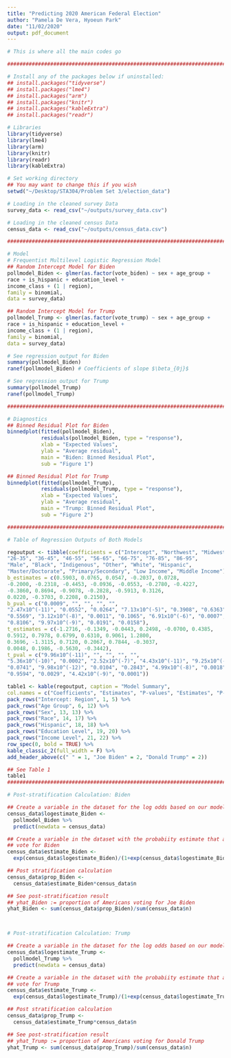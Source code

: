 ```yaml
---
title: "Predicting 2020 American Federal Election"
author: "Pamela De Vera, Hyoeun Park"
date: "11/02/2020"
output: pdf_document
---
```

```r
# This is where all the main codes go

################################################################################

# Install any of the packages below if uninstalled:
## install.packages("tidyverse")
## install.packages("lme4")
## install.packages("arm")
## install.packages("knitr")
## install.packages("kableExtra")
## install.packages("readr")

# Libraries
library(tidyverse)
library(lme4)
library(arm)
library(knitr)
library(readr)
library(kableExtra)

# Set working directory
## You may want to change this if you wish
setwd("~/Desktop/STA304/Problem Set 3/election_data")

# Loading in the cleaned survey Data
survey_data <- read_csv("~/outputs/survey_data.csv")

# Loading in the cleaned census Data
census_data <- read_csv("~/outputs/census_data.csv")

################################################################################

# Model
# Frequentist Multilevel Logistic Regression Model
## Random Intercept Model for Biden
pollmodel_Biden <- glmer(as.factor(vote_biden) ~ sex + age_group + 
race + is_hispanic + education_level + 
income_class + (1 | region), 
family = binomial, 
data = survey_data)

## Random Intercept Model for Trump
pollmodel_Trump <- glmer(as.factor(vote_trump) ~ sex + age_group + 
race + is_hispanic + education_level + 
income_class + (1 | region), 
family = binomial, 
data = survey_data)

# See regression output for Biden
summary(pollmodel_Biden)
ranef(pollmodel_Biden) # Coefficients of slope $\beta_{0j}$

# See regression output for Trump
summary(pollmodel_Trump)
ranef(pollmodel_Trump)

################################################################################

# Diagnostics
## Binned Residual Plot for Biden
binnedplot(fitted(pollmodel_Biden), 
           residuals(pollmodel_Biden, type = "response"), 
           xlab = "Expected Values", 
           ylab = "Average residual", 
           main = "Biden: Binned Residual Plot",
           sub = "Figure 1")

## Binned Residual Plot for Trump
binnedplot(fitted(pollmodel_Trump), 
           residuals(pollmodel_Trump, type = "response"), 
           xlab = "Expected Values", 
           ylab = "Average residual", 
           main = "Trump: Binned Residual Plot",
           sub = "Figure 2")

################################################################################

# Table of Regression Outputs of Both Models

regoutput <- tibble(coefficients = c("Intercept", "Northwest", "Midwest", "South", "West", 
"26-35", "36-45", "46-55", "56-65", "66-75", "76-85", "86-95", 
"Male", "Black", "Indigenous", "Other", "White", "Hispanic", 
"Master/Doctorate", "Primary/Secondary", "Low Income", "Middle Income"), 
b_estimates = c(0.5903, 0.0765, 0.0547, -0.2037, 0.0728, 
-0.2000, -0.2318, -0.4453, -0.0936, -0.0553, -0.2780, -0.4227, 
-0.3860, 0.8694, -0.9078, -0.2828, -0.5913, 0.3126, 
0.0220, -0.3703, 0.2208, 0.2150), 
b_pval = c("0.0009", "", "", "", "", 
"2.47x10^(-11)", "0.0552", "0.0264", "7.13x10^(-5)", "0.3908", "0.6363", "0.1641", 
"0.5569", "3.12x10^(-8)", "0.0011", "0.1065", "6.91x10^(-6)", "0.0007", 
"0.8106", "9.97x10^(-9)", "0.0191", "0.0158"), 
t_estimates = c(-1.2716, -0.1349, -0.0443, 0.2498, -0.0700, 0.4385, 
0.5912, 0.7978, 0.6799, 0.6310, 0.9061, 1.2800, 
0.3696, -1.3115, 0.7120, 0.2067, 0.7844, -0.3037, 
0.0048, 0.1986, -0.5630, -0.3442), 
t_pval = c("9.96x10^(-11)", "", "", "", "", 
"5.36x10^(-10)", "0.0002", "2.52x10^(-7)", "4.43x10^(-11)", "9.25x10^(-9)", "5.36x10^(-7)", "8.41x10^(-6)", 
"0.0741", "9.98x10^(-12)", "0.0104", "0.2843", "4.99x10^(-8)", "0.0018", 
"0.9594", "0.0029", "4.42x10^(-9)", "0.0001"))

table1 <- kable(regoutput, caption = "Model Summary", 
col.names = c("Coefficients", "Estimates", "P-values", "Estimates", "P-values")) %>% 
pack_rows("Intercept: Region", 1, 5) %>% 
pack_rows("Age Group", 6, 12) %>% 
pack_rows("Sex", 13, 13) %>% 
pack_rows("Race", 14, 17) %>% 
pack_rows("Hispanic", 18, 18) %>% 
pack_rows("Education Level", 19, 20) %>% 
pack_rows("Income Level", 21, 22) %>% 
row_spec(0, bold = TRUE) %>% 
kable_classic_2(full_width = F) %>% 
add_header_above(c(" " = 1, "Joe Biden" = 2, "Donald Trump" = 2))

## See Table 1
table1
################################################################################

# Post-stratification Calculation: Biden

## Create a variable in the dataset for the log odds based on our model
census_data$logestimate_Biden <-
  pollmodel_Biden %>%
  predict(newdata = census_data)

## Create a variable in the dataset with the probabiity estimate that a cell will
## vote for Biden
census_data$estimate_Biden <-
  exp(census_data$logestimate_Biden)/(1+exp(census_data$logestimate_Biden))

## Post stratification calculation
census_data$prop_Biden <-
  census_data$estimate_Biden*census_data$n

## See post-stratification result
## yhat_Biden := proportion of Americans voting for Joe Biden
yhat_Biden <- sum(census_data$prop_Biden)/sum(census_data$n)



# Post-stratification Calculation: Trump

## Create a variable in the dataset for the log odds based on our model
census_data$logestimate_Trump <-
  pollmodel_Trump %>%
  predict(newdata = census_data)

## Create a variable in the dataset with the probabiity estimate that a cell will
## vote for Trump
census_data$estimate_Trump <-
  exp(census_data$logestimate_Trump)/(1+exp(census_data$logestimate_Trump))

## Post stratification calculation
census_data$prop_Trump <-
  census_data$estimate_Trump*census_data$n

## See post-stratification result
## yhat_Trump := proportion of Americans voting for Donald Trump
yhat_Trump <- sum(census_data$prop_Trump)/sum(census_data$n)

```
